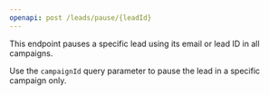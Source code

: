 ```yaml
---
openapi: post /leads/pause/{leadId}
---
```


<SnippetObjectReference objectName="Lead" objectPath="lead" />

This endpoint pauses a specific lead using its email or lead ID in all campaigns.

Use the `campaignId` query parameter to pause the lead in a specific campaign only.